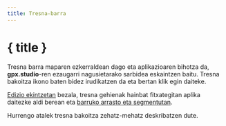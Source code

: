 ```yaml
---
title: Tresna-barra
---
```


<script lang="ts">

    onMount(() => {
        currentTool.set(Tool.ROUTING);
    });

    onDestroy(() => {
        currentTool.set(null);
    });
</script>

# { title }

Tresna barra maparen ezkerraldean dago eta aplikazioaren bihotza da, **gpx.studio**-ren ezaugarri nagusietarako sarbidea eskaintzen baitu.
Tresna bakoitza ikono baten bidez irudikatzen da eta bertan klik egin daiteke.

<div class="flex flex-row justify-center text-foreground">
    <div>
        <Toolbar class="border rounded-md shadow-lg" />
    </div>
</div>

[Edizio ekintzetan](./menu/edit) bezala, tresna gehienak hainbat fitxategitan aplika daitezke aldi berean eta [barruko arrasto eta segmentutan](./gpx).

Hurrengo atalek tresna bakoitza zehatz-mehatz deskribatzen dute.
